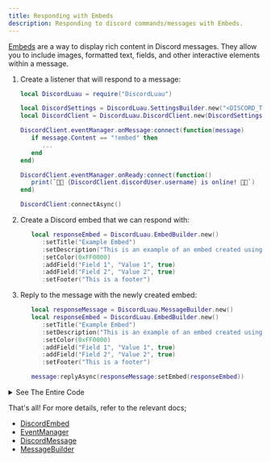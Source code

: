 ```yaml
---
title: Responding with Embeds
description: Responding to discord commands/messages with Embeds.
---
```



[Embeds](https://discord.com/developers/docs/resources/channel#embed-object) are a way to display rich content in Discord messages.
They allow you to include images, formatted text, fields, and other interactive elements 
within a message.

<Steps>

1. Create a listener that will respond to a message:

   ```lua
   local DiscordLuau = require("DiscordLuau")

   local DiscordSettings = DiscordLuau.SettingsBuilder.new("<DISCORD_TOKEN>")
   local DiscordClient = DiscordLuau.DiscordClient.new(DiscordSettings)

   DiscordClient.eventManager.onMessage:connect(function(message)
      if message.Content == "!embed" then
         ...
      end
   end)

   DiscordClient.eventManager.onReady:connect(function()
      print(`🎉🎉 {DiscordClient.discordUser.username} is online! 🎉🎉`)
   end)

   DiscordClient:connectAsync()
   ```

2. Create a Discord embed that we can respond with:

   ```lua
      local responseEmbed = DiscordLuau.EmbedBuilder.new()
         :setTitle("Example Embed")
         :setDescription("This is an example of an embed created using DiscordLuau!")
         :setColor(0xFF0000)
         :addField("Field 1", "Value 1", true)
         :addField("Field 2", "Value 2", true)
         :setFooter("This is a footer")
   ```

3. Reply to the message with the newly created embed:

   ```lua
      local responseMessage = DiscordLuau.MessageBuilder.new()
      local responseEmbed = DiscordLuau.EmbedBuilder.new()
         :setTitle("Example Embed")
         :setDescription("This is an example of an embed created using DiscordLuau!")
         :setColor(0xFF0000)
         :addField("Field 1", "Value 1", true)
         :addField("Field 2", "Value 2", true)
         :setFooter("This is a footer")

      message:replyAsync(responseMessage:setEmbed(responseEmbed))
   ```
</Steps>

<details>
   <summary>See The Entire Code</summary>

   ```lua
   local DiscordLuau = require("DiscordLuau")

   local DiscordSettings = DiscordLuau.SettingsBuilder.new("<DISCORD_TOKEN>")
   local DiscordClient = DiscordLuau.DiscordClient.new(DiscordSettings)

   DiscordClient.eventManager.onMessage:connect(function(message)
      if message.Content == "!embed" then
         local responseMessage = DiscordLuau.MessageBuilder.new()
         local responseEmbed = DiscordLuau.EmbedBuilder.new()
            :setTitle("Example Embed")
            :setDescription("This is an example of an embed created using DiscordLuau!")
            :setColor(0xFF0000)
            :addField("Field 1", "Value 1", true)
            :addField("Field 2", "Value 2", true)
            :setFooter("This is a footer")

         message:replyAsync(responseMessage:setEmbed(responseEmbed))
      end
   end)

   DiscordClient.eventManager.onReady:connect(function()
      print(`🎉🎉 {DiscordClient.discordUser.username} is online! 🎉🎉`)
   end)

   DiscordClient:connectAsync()
   ```
</details>

That's all! For more details, refer to the relevant docs;

- [DiscordEmbed](/classes/objects/discordembed/)
- [EventManager](/classes/objects/eventmanager/)
- [DiscordMessage](/classes/objects/discordmessage/)
- [MessageBuilder](/classes/builders/messagebuilder/)
